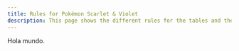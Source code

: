 ---
title: Rules for Pokémon Scarlet & Violet
description: This page shows the different rules for the tables and the current status of the selected criteria.
---
Hola mundo.